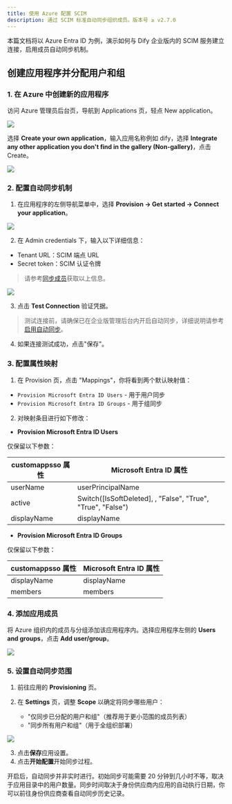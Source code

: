 ```yaml
---
title: 使用 Azure 配置 SCIM
description: 通过 SCIM 标准自动同步组织成员。版本号 ≥ v2.7.0
---
```


本篇文档将以 Azure Entra ID 为例，演示如何与 Dify 企业版内的 SCIM 服务建立连接，启用成员自动同步机制。

## 创建应用程序并分配用户和组

### 1. 在 Azure 中创建新的应用程序

访问 Azure 管理员后台页，导航到 Applications 页，轻点 New application。

![](https://assets-docs.dify.ai/2024/11/4f52715ff661e6c9430af09b4b2a4736.png)

选择 **Create your own application**，输入应用名称例如 dify，选择 **Integrate any other application you don't find in the gallery (Non-gallery)**，点击 Create。

![](https://assets-docs.dify.ai/2024/11/b823ecfaa94d18ba0ac794cc0290dc7f.png)

### 2. 配置自动同步机制

1. 在应用程序的左侧导航菜单中，选择 **Provision → Get started → Connect your application**。

![](https://assets-docs.dify.ai/2025/05/f890065efeb5390dcb43e7e7d1c1f5b8.png)

2. 在 Admin credentials 下，输入以下详细信息：

  - Tenant URL：SCIM 端点 URL
  - Secret token：SCIM 认证令牌

  > 请参考[同步成员](../sync-team-members)获取以上信息。

  ![](https://assets-docs.dify.ai/2025/05/03f1e586bc428538d80b6f5316a293df.png)

3. 点击 **Test Connection** 验证凭据。

> 测试连接前，请确保已在企业版管理后台内开启自动同步，详细说明请参考[启用自动同步](/zh-cn/administrator-guide/members/synchronization/sync-team-members#3-启用自动同步)。

4. 如果连接测试成功，点击"保存"。

### 3. 配置属性映射

1. 在 Provision 页，点击 "Mappings"，你将看到两个默认映射值：

  - `Provision Microsoft Entra ID Users` - 用于用户同步
  - `Provision Microsoft Entra ID Groups` - 用于组同步

2. 对映射条目进行如下修改：

  - **Provision Microsoft Entra ID Users**

  仅保留以下参数：

| customappsso 属性 | Microsoft Entra ID 属性 |
|------------------|------------------------|
| userName | userPrincipalName |
| active | Switch([IsSoftDeleted], , "False", "True", "True", "False") |
| displayName | displayName |

  - **Provision Microsoft Entra ID Groups**

  仅保留以下参数：

| customappsso 属性 | Microsoft Entra ID 属性 |
|------------------|------------------------|
| displayName | displayName |
| members | members |

### 4. 添加应用成员

将 Azure 组织内的成员与分组添加该应用程序内。选择应用程序左侧的 **Users and groups**，点击 **Add user/group**。

![](https://assets-docs.dify.ai/2024/11/ed3c6f5de21c75e2261bf05d055ffb9e.png)

### 5. 设置自动同步范围

1. 前往应用的 **Provisioning** 页。

2. 在 **Settings** 页，调整 **Scope** 以确定将同步哪些用户：

    - "仅同步已分配的用户和组"（推荐用于更小范围的成员列表）
    - "同步所有用户和组"（用于全组织部署）

  ![](https://assets-docs.dify.ai/2025/05/489e8b8f4091d53ab699ec33199d57a4.png)

3. 点击**保存**应用设置。
4. 点击**开始配置**开始同步过程。

<Note>
  开启后，自动同步并非实时进行。初始同步可能需要 20 分钟到几小时不等，取决于应用目录中的用户数量。同步时间取决于身份供应商内应用的自动执行日期，你可以前往身份供应商查看自动同步历史记录。
</Note>
